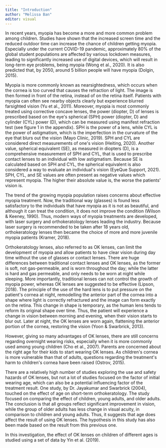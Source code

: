 ```yaml
---
title: "Introduction"
author: "Melissa Ban"
editor: visual
---
```


In recent years, myopia has become a more and more common problem among children.
Studies have shown that the increased screen time and the reduced outdoor time can increase the
chance of children getting myopia. Especially under the current COVID-19 pandemic,
approximately 80% of the global student populations are affected by various lockdown measures,
leading to significantly increased use of digital devices, which will result in long-term eye
problems, being myopia (Wong et al., 2020). It is also predicted that, by 2050, around 5 billion
people will have myopia (Dolgin, 2015).

						

Myopia is more commonly known as nearsightedness, which occurs when the cornea is
too curved that causes the refraction of light. The image is then formed in front of the retina,
instead of on the retina itself. Patients with myopia can often see nearby objects clearly but
experience blurred farsighted vision (Yu et al., 2011). Moreover, myopia is most commonly
treated using corrective concave lenses, the power (diopter, D) of lenses is prescribed based on
the eye\'s spherical (SPH) power (diopter, D) and cylinder (CYL) power (D), which can be
measured using manifest refraction test (see figure 1 in the appendix). SPH is the power of a
lens, while CYL is the power of astigmatism, which is the imperfection in the curvature of the
eye that blurs out the vision (Mayo Clinic, 2019). SPH and CYL are considered direct
measurements of one\'s vision (Heiting, 2020). Another value, spherical equivalent (SE), as
measured in diopters (D), is a comprehensive measurement of SPH and CYL, that is used to
prescribe contact lenses to an individual with low astigmatism. Because SE is calculated based
on SPH and CYL, the spherical equivalent is also considered a way to evaluate an individual\'s
vision (EyeQue Support, 2021). SPH, CYL, and SE values are often present as negative values
which represent myopia. The higher their absolute value is, the worse the patients\' vision is.

						
The trend of the growing myopia population raises concerns about effective myopia
treatment. Now, the traditional way (glasses) is found less satisfactory to the individuals that
have myopia as it is not as beautiful, and although it can treat the condition, it does not improve
the condition (Wilson & Keeney, 1990). Thus, modern ways of myopia treatments are developed,
with laser surgery and orthokeratology lenses leading the industry. Because laser surgery is
recommended to be taken after 18 years old, orthokeratology lenses then became the choice of
more and more juvenile myopia patients (Kramer, 2018).

						

Orthokeratology lenses, also referred to as OK lenses, can limit the development of
myopia and allow patients to have clear vision during day time without the use of glasses or
contact lenses. There are huge differences between traditional contact lenses and OK lenses, as
the former is soft, not gas-permeable, and is worn throughout the day; while the latter is hard and
gas permeable, and only needs to be worn at night while sleeping. More importantly, traditional
lenses can not control the growth of myopia power, whereas OK lenses are suggested to be
effective (Lipson, 2018). The principle of the use of the hard lens is to put pressure on the
patient\'s cornea at night, remodelling the anterior part of the cornea into a shape where light is
correctly refractured and the image can form exactly on the retina. This change in shape is
temporary, as the human lens tends to reform its original shape over time. Thus, the patient will
experience a change in vision between morning and evening, when their vision starts to blur out.
Later at night, the OK lenses are worn again, flattening the anterior portion of the cornea,
restoring the vision (Yoon & Swarbrick, 2013).

						

However, giving so many advantages of OK lenses, there are still concerns regarding
overnight wearing risks, especially when it is more commonly used among young children (Cho
et al., 2007). Parents are concerned about the right age for their kids to start wearing OK lenses.
As children\'s cornea is more vulnerable than that of adults, questions regarding the treatment\'s
harm to children\'s cornea have been raised (Ostrov, 2015).

	
There are a relatively high number of studies exploring the use and safety hazards of OK
lenses, but not a lot of studies focused on the factor of initial wearing age, which can also be a
potential influencing factor of the treatment result. One study, by Dr. Jayakumar and Swarbrick
(2004), touched on the effect of age on short-term orthokeratology. The study focused on
comparing the effect of children, young adults, and older adults. The conclusion is that all groups
reflect significant improvement in vision, while the group of older adults has less change in
visual acuity, in comparison to children and young adults. Thus, it suggests that age does affect
the result of using OK lenses. The hypothesis in this study has also been made based on the
result from this previous one.

						
In this investigation, the effect of OK lenses on children of different ages is studied using a set of data by Yin et al. (2019).

